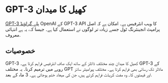 
# GPT-3 کھیل کا میدان

[GPT-3 پلے گراؤنڈ](https://beta.openai.com/docs/quickstart) OpenAI کے GPT-3 API کا ویب انٹرفیس ہے۔ امکان ہے کہ
اصل پرامپٹ انجینئرنگ ٹول جسے زیادہ تر لوگوں نے استعمال کیا ہے۔ جیسا کہ، یہ ہے
انتہائی معروف.

## خصوصیات

GPT-3 کھیل کا میدان چند مختلف ڈائلز کے ساتھ ایک صاف انٹرفیس فراہم کرتا ہے۔
GPT-3 کے رویے میں ترمیم کرنا۔ یہ مختلف GPT ماڈلز تک رسائی بھی فراہم کرتا ہے۔
مختلف پیرامیٹر سائز اور قیمتوں کا۔ وہ مفت کریڈٹ فراہم کرتے ہیں، جن کی میعاد ختم ہوجاتی ہے۔
3 ماہ کے بعد.
